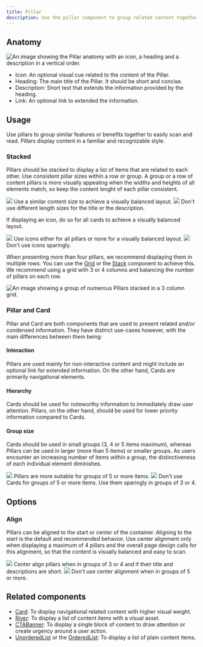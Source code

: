 ```yaml
---
title: Pillar
description: Use the pillar component to group related content together.
---
```



## Anatomy

![An image showing the Pillar anatomy with an icon, a heading and a description in a vertical order.](https://github.com/primer/brand/assets/912236/a43841af-3ea8-488d-b948-b8cac82a1b00)

- Icon: An optional visual cue related to the content of the Pillar.
- Heading: The main title of the Pillar. It should be short and concise.
- Description: Short text that extends the information provided by the heading.
- Link: An optional link to extended the information.

## Usage

Use pillars to group similar features or benefits together to easily scan and read. Pillars display content in a familiar and recognizable style.

### Stacked

Pillars should be stacked to display a list of items that are related to each other. Use consistent pillar sizes within a row or group. A group or a row of content pillars is more visually appealing when the widths and heights of all elements match, so keep the content lenght of each pillar consistent.

<DoDontContainer>
  <Do>
    <img src="https://github.com/primer/brand/assets/912236/6fd15d68-91cc-446f-a813-c873aad9a8e7" />
    <Caption>
      Use a similar content size to achieve a visually balanced layout.
    </Caption>
  </Do>
  <Dont>
    <img src="https://github.com/primer/brand/assets/912236/4b33e84c-841a-43b1-a96b-5cec60ae0353" />
    <Caption>
      Don't use different length sizes for the title or the description.
    </Caption>
  </Dont>
</DoDontContainer>

If displaying an icon, do so for all cards to achieve a visually balanced layout.

<DoDontContainer>
  <Do>
    <img src="https://github.com/primer/brand/assets/912236/94dc144a-dffa-45a0-a77f-b0b830e669bc" />
    <Caption>
      Use icons either for all pillars or none for a visually balanced layout.
    </Caption>
  </Do>
  <Dont>
    <img src="https://github.com/primer/brand/assets/912236/8ddb7a7b-396b-44c2-9cbd-e6a44eb13710" />
    <Caption>Don't use icons sparingly.</Caption>
  </Dont>
</DoDontContainer>

When presenting more than four pillars, we recommend displaying them in multiple rows. You can use the [Grid](/components/Grid) or the [Stack](/components/Stack) component to achieve this. We recommend using a grid with 3 or 4 columns and balancing the number of pillars on each row.

![An image showing a group of numerous Pillars stacked in a 3 column grid.](https://github.com/primer/brand/assets/912236/1d031ae9-bf4e-4e19-a7b7-c8cc0b7e5940)

### Pillar and Card

Pillar and Card are both components that are used to present related and/or condensed information. They have distinct use-cases however, with the main differences between them being:

#### Interaction

Pillars are used mainly for non-interactive content and might include an optional link for extended information. On the other hand, Cards are primarily navigational elements.

#### Hierarchy

Cards should be used for noteworthy information to immediately draw user attention. Pillars, on the other hand, should be used for lower priority information compared to Cards.

#### Group size

Cards should be used in small groups (3, 4 or 5 items maximum), whereas Pillars can be used in larger (more than 5 items) or smaller groups. As users encounter an increasing number of items within a group, the distinctiveness of each individual element diminishes.

<DoDontContainer>
  <Do>
    <img src="https://github.com/primer/brand/assets/912236/ec95d12e-9202-4488-97b8-42656f638937" />
    <Caption>Pillars are more suitable for groups of 5 or more items.</Caption>
  </Do>
  <Dont>
    <img src="https://github.com/primer/brand/assets/912236/c0775fcd-7ef9-430d-9315-d3fdbd55947f" />
    <Caption>
      Don't use Cards for groups of 5 or more items. Use them sparingly in
      groups of 3 or 4.
    </Caption>
  </Dont>
</DoDontContainer>

## Options

### Align

Pillars can be aligned to the start or center of the container. Aligning to the start is the default and recommended behavior. Use center alignment only when displaying a maximum of 4 pillars and the overall page design calls for this alignment, so that the content is visually balanced and easy to scan.

<DoDontContainer>
  <Do>
    <img src="https://github.com/primer/brand/assets/912236/964e82b4-ea5f-436c-aece-bc0b82f49852" />
    <Caption>
      Center align pillars when in groups of 3 or 4 and if their title and
      descriptions are short.
    </Caption>
  </Do>
  <Dont>
    <img src="https://github.com/primer/brand/assets/912236/a9be67a6-79e0-460b-b3e3-44bb72e096a2" />
    <Caption>Don't use center alignment when in groups of 5 or more.</Caption>
  </Dont>
</DoDontContainer>

## Related components

- [Card](/components/Card): To display navigational related content with higher visual weight.
- [River](/components/River): To display a list of content items with a visual asset.
- [CTABanner](/components/CTABanner): To display a single block of content to draw attention or create urgency around a user action.
- [UnorderedList](/components/UnorderedList) or the [OrderedList](/components/OrderedList): To display a list of plain content items.

